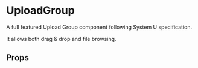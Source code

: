 

<Meta of={UploadGroupStories} />

# UploadGroup

A full featured Upload Group component following System U specification.

It allows both drag & drop and file browsing.

<Canvas of={UploadGroupStories.Upload} />

## Props

<Controls />
